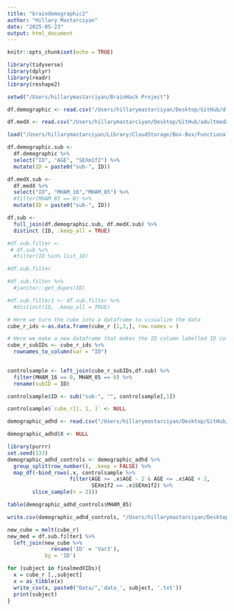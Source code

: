 ```yaml
---
title: "braindemographic2"
author: "Hillary Mastarciyan"
date: "2025-05-23"
output: html_document
---
```


```r
knitr::opts_chunk$set(echo = TRUE)
```

```r
library(tidyverse)
library(dplyr)
library(readr)
library(reshape2)

setwd("/Users/hillarymastarciyan/BrainHack Project")
```

```r

df.demographic <- read.csv("/Users/hillarymastarciyan/Desktop/GitHub/df.merge.csv")

df.medX <- read.csv("/Users/hillarymastarciyan/Desktop/GitHub/adultmedX.csv", header = TRUE, skip = 1)

load("/Users/hillarymastarciyan/Library/CloudStorage/Box-Box/Functional Connectivity/Data/cube_r.RData")

```


```r
df.demographic.sub <-
  df.demographic %>% 
  select("ID", "AGE", "SEXm1f2") %>% 
  mutate(ID = paste0("sub-", ID))

df.medX.sub <- 
  df.medX %>% 
  select("ID", "MHAM_16","MHAM_85") %>% 
  #filter(MHAM_85 == 0) %>% 
  mutate(ID = paste0("sub-", ID))

df.sub <-
  full_join(df.demographic.sub, df.medX.sub) %>% 
  distinct (ID, .keep_all = TRUE)

#df.sub.filter <- 
 # df.sub %>% 
  #filter(ID %in% list_18)

#df.sub.filter

#df.sub.filter %>% 
  #janitor::get_dupes(ID)

#df.sub.filter1 <- df.sub.filter %>% 
  #distinct(ID, .keep_all = TRUE) 
```


```r
# Here we turn the cube into a dataframe to visualize the data 
cube_r_ids <-as.data.frame(cube_r [1,1,], row.names = )

# Here we make a new dataframe that makes the ID column labelled ID column 
cube_r_subIDs <- cube_r_ids %>% 
  rownames_to_column(var = "ID")
  

```

```r

controlsample <- left_join(cube_r_subIDs,df.sub) %>% 
  filter(MHAM_16 == 0, MHAM_85 == 0) %>% 
  rename(subID = ID)

controlsample$ID <- sub("sub-", "", controlsample[,1])

controlsample$`cube_r[1, 1, ]` <- NULL
```


```r
demographic_adhd <- read.csv("/Users/hillarymastarciyan/Desktop/GitHub/adhdfinalsample.csv")

demographic_adhd$X <- NULL
```

```r
library(purrr)
set.seed(133)
demographic_adhd_controls <- demographic_adhd %>%
  group_split(row_number(), .keep = FALSE) %>%
  map_df(~bind_rows(.x, controlsample %>% 
                    filter(AGE >= .x$AGE - 2 & AGE <= .x$AGE + 2, 
                           SEXm1f2 == .x$SEXm1f2) %>%
        slice_sample(n = 2)))
```

```r
table(demographic_adhd_controls$MHAM_85)

write.csv(demographic_adhd_controls, "/Users/hillarymastarciyan/Desktop/demographic_adhd_controls.csv")
```


```r
new_cube = melt(cube_r)
new_med = df.sub.filter1 %>% 
  left_join(new_cube %>% 
              rename('ID' = 'Var3'), 
            by = 'ID')
```

```r
for (subject in finalmedXIDs){
  x = cube_r [,,subject]
  x = as_tibble(x)
  write_csv(x, paste0("Data/",'data_', subject, '.txt'))
  print(subject)
}
```

